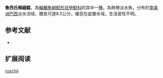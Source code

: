 {{Speciesbox
| name = 魯西氏頰縫鯰
| image = 
| image_width = 250px
| image_caption = 
| status = NE
| status_system = IUCN3.1
| genus = Pareiorhaphis
| species = ruschii
| authority = [[Pereira,_Lehmann_A._&_Reis|Pereira, Lehmann A. & Reis]], 2012
| synonyms = 
}}

'''魯西氏頰縫鯰'''，為[[輻鰭魚綱|輻鰭魚綱]][[鯰形目|鯰形目]][[甲鯰科|甲鯰科]]的其中一[[種|種]]，為熱帶淡水魚，分布於[[南美洲|南美洲]][[巴西|巴西]]淡水流域，體長可達8.5公分，棲息在底層水域，生活習性不明。
==参考文献==
*{{FishBase_species|genus=Pareiorhaphis|species=ruschii|year=2015|month=2}}

== 扩展阅读 ==
{{refbegin}}
{{wikispecies-inline|Pareiorhaphis ruschii|魯西氏頰縫鯰}}
{{refend}}
{{Taxonbar|from=Q5588756}}

[[Category:頰縫鯰屬|ruschii]]
